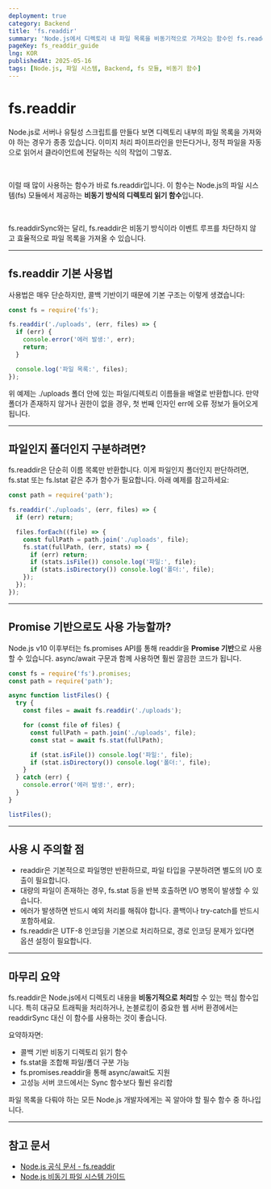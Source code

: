 ```yaml
---
deployment: true  
category: Backend  
title: 'fs.readdir'  
summary: 'Node.js에서 디렉토리 내 파일 목록을 비동기적으로 가져오는 함수인 fs.readdir의 사용법과 실전 활용법을 알아봅니다.'  
pageKey: fs_readdir_guide  
lng: KOR  
publishedAt: 2025-05-16
tags: [Node.js, 파일 시스템, Backend, fs 모듈, 비동기 함수]
---
```


# fs.readdir

Node.js로 서버나 유틸성 스크립트를 만들다 보면 디렉토리 내부의 파일 목록을 가져와야 하는 경우가 종종 있습니다. 이미지 처리 파이프라인을 만든다거나, 정적 파일을 자동으로 읽어서 클라이언트에 전달하는 식의 작업이 그렇죠.

<br />

이럴 때 많이 사용하는 함수가 바로 <codeline>fs.readdir</codeline>입니다. 이 함수는 Node.js의 파일 시스템(<codeline>fs</codeline>) 모듈에서 제공하는 **비동기 방식의 디렉토리 읽기 함수**입니다.

<br />

<codeline>fs.readdirSync</codeline>와는 달리, <codeline>fs.readdir</codeline>은 비동기 방식이라 이벤트 루프를 차단하지 않고 효율적으로 파일 목록을 가져올 수 있습니다.

---

## fs.readdir 기본 사용법

사용법은 매우 단순하지만, 콜백 기반이기 때문에 기본 구조는 이렇게 생겼습니다:

```javascript title="fs-readdir" showLineNumbers
const fs = require('fs');

fs.readdir('./uploads', (err, files) => {
  if (err) {
    console.error('에러 발생:', err);
    return;
  }

  console.log('파일 목록:', files);
});
```

위 예제는 <codeline>./uploads</codeline> 폴더 안에 있는 파일/디렉토리 이름들을 배열로 반환합니다. 만약 폴더가 존재하지 않거나 권한이 없을 경우, 첫 번째 인자인 <codeline>err</codeline>에 오류 정보가 들어오게 됩니다.

---

## 파일인지 폴더인지 구분하려면?

 <codeline>fs.readdir</codeline>은 단순히 이름 목록만 반환합니다. 이게 파일인지 폴더인지 판단하려면, <codeline>fs.stat</codeline> 또는 <codeline>fs.lstat</codeline> 같은 추가 함수가 필요합니다. 아래 예제를 참고하세요:

```javascript title="fs-readdir" showLineNumbers
const path = require('path');

fs.readdir('./uploads', (err, files) => {
  if (err) return;

  files.forEach((file) => {
    const fullPath = path.join('./uploads', file);
    fs.stat(fullPath, (err, stats) => {
      if (err) return;
      if (stats.isFile()) console.log('파일:', file);
      if (stats.isDirectory()) console.log('폴더:', file);
    });
  });
});
```

---

## Promise 기반으로도 사용 가능할까?

Node.js v10 이후부터는 <codeline>fs.promises</codeline> API를 통해 <codeline>readdir</codeline>을 **Promise 기반**으로 사용할 수 있습니다. <codeline>async/await</codeline> 구문과 함께 사용하면 훨씬 깔끔한 코드가 됩니다.

```javascript title="fs-readdir" showLineNumbers
const fs = require('fs').promises;
const path = require('path');

async function listFiles() {
  try {
    const files = await fs.readdir('./uploads');

    for (const file of files) {
      const fullPath = path.join('./uploads', file);
      const stat = await fs.stat(fullPath);

      if (stat.isFile()) console.log('파일:', file);
      if (stat.isDirectory()) console.log('폴더:', file);
    }
  } catch (err) {
    console.error('에러 발생:', err);
  }
}

listFiles();
```

---

## 사용 시 주의할 점

- <codeline>readdir</codeline>은 기본적으로 파일명만 반환하므로, 파일 타입을 구분하려면 별도의 I/O 호출이 필요합니다.
- 대량의 파일이 존재하는 경우, <codeline>fs.stat</codeline> 등을 반복 호출하면 I/O 병목이 발생할 수 있습니다.
- 에러가 발생하면 반드시 예외 처리를 해줘야 합니다. 콜백이나 <codeline>try-catch</codeline>를 반드시 포함하세요.
- <codeline>fs.readdir</codeline>은 UTF-8 인코딩을 기본으로 처리하므로, 경로 인코딩 문제가 있다면 옵션 설정이 필요합니다.

---

## 마무리 요약

<codeline>fs.readdir</codeline>은 Node.js에서 디렉토리 내용을 **비동기적으로 처리**할 수 있는 핵심 함수입니다. 특히 대규모 트래픽을 처리하거나, 논블로킹이 중요한 웹 서버 환경에서는 <codeline>readdirSync</codeline> 대신 이 함수를 사용하는 것이 좋습니다.

요약하자면:

- 콜백 기반 비동기 디렉토리 읽기 함수
- <codeline>fs.stat</codeline>을 조합해 파일/폴더 구분 가능
- <codeline>fs.promises.readdir</codeline>을 통해 <codeline>async/await</codeline>도 지원
- 고성능 서버 코드에서는 Sync 함수보다 훨씬 유리함

파일 목록을 다뤄야 하는 모든 Node.js 개발자에게는 꼭 알아야 할 필수 함수 중 하나입니다.

---

## 참고 문서

- [Node.js 공식 문서 - fs.readdir](https://nodejs.org/api/fs.html#fs_fs_readdir_path_options_callback)
- [Node.js 비동기 파일 시스템 가이드](https://nodejs.org/api/fs.html)

